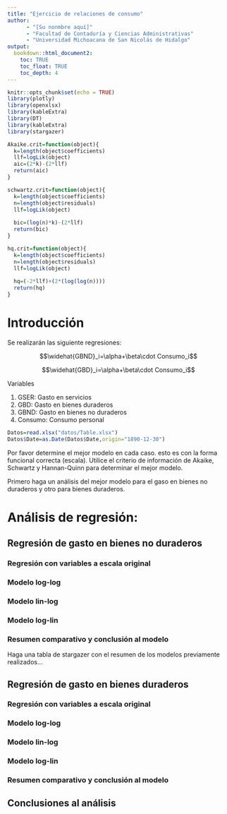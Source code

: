 ```yaml
---
title: "Ejercicio de relaciones de consumo"
author: 
      - "[Su nonmbre aquí]"
      - "Facultad de Contaduría y Ciencias Administrativas"
      - "Universidad Michoacana de San Nicolás de Hidalgo"
output: 
  bookdown::html_document2:
    toc: TRUE
    toc_float: TRUE
    toc_depth: 4
---
```


```r
knitr::opts_chunk$set(echo = TRUE)
library(plotly)
library(openxlsx)
library(kableExtra)
library(DT)
library(kableExtra)
library(stargazer)

```

```r
Akaike.crit=function(object){
  k=length(object$coefficients)
  llf=logLik(object)
  aic=(2*k)-(2*llf)
  return(aic)
}

schwartz.crit=function(object){
  k=length(object$coefficients)
  n=length(object$residuals)
  llf=logLik(object)
  
  bic=(log(n)*k)-(2*llf)
  return(bic)
}

hq.crit=function(object){
  k=length(object$coefficients)
  n=length(object$residuals)
  llf=logLik(object)
  
  hq=(-2*llf)+(2*(log(log(n))))
  return(hq)
}

```

# Introducción

Se realizarán las siguiente regresiones:

$$\widehat{GBND}_i=\alpha+\beta\cdot Consumo_i$$

$$\widehat{GBD}_i=\alpha+\beta\cdot Consumo_i$$

Variables

1. GSER: Gasto en servicios
2. GBD: Gasto en bienes duraderos
3. GBND: Gasto en bienes no duraderos
4. Consumo: Consumo personal

```r
Datos=read.xlsx("datos/Table.xlsx")
Datos$Date=as.Date(Datos$Date,origin="1890-12-30")

```

Por favor determine el mejor modelo en cada caso. esto es con la forma funcional correcta (escala). Utilice el criterio de información de Akaike, Schwartz y Hannan-Quinn para determinar el mejor modelo.

Primero haga un análisis del mejor modelo para el gaso en bienes no duraderos y otro para bienes duraderos. 

# Análisis de regresión:

## Regresión de gasto en bienes no duraderos 

### Regresión con variables a escala original

### Modelo log-log

### Modelo lin-log

### Modelo log-lin

### Resumen comparativo y conclusión al modelo

Haga una tabla de stargazer con el resumen de los modelos previamente realizados...

## Regresión de gasto en bienes duraderos 

### Regresión con variables a escala original

### Modelo log-log


### Modelo lin-log


### Modelo log-lin

### Resumen comparativo y conclusión al modelo

## Conclusiones al análisis
